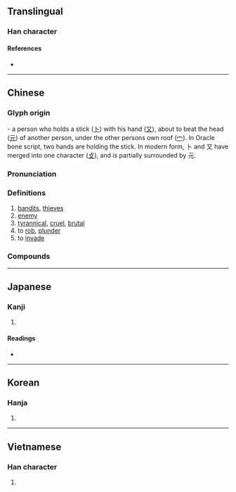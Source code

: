 {{also|冦}}
{{character info/new}}
==Translingual==

===Han character===
{{Han char|rn=40|rad=宀|as=08|sn=11|four=30214|canj=JMUE|ids=⿱宀⿺元攴}}

====References====
* {{Han ref|kx=0288.150|dkj=07209|dj=0571.040|hdz=20936.070|uh=5BC7|ud=23495|bh=B146|bd=45382}}

----

==Chinese==
{{zh-forms|alt=宼,冦,㓂,𡨥}}

===Glyph origin===
{{Han etym}}
{{liushu|ic}} - a person who holds a stick ([[卜#Chinese|卜]]) with his hand ([[又#Chinese|又]]), about to beat the head ([[元#Chinese|元]]) of another person, under the other persons own roof ([[宀#Chinese|宀]]). In Oracle bone script, two hands are holding the stick. In modern form, 卜 and 又 have merged into one character ([[攴#Chinese|攴]]), and is partially surrounded by 元.

===Pronunciation===
{{zh-pron
|m=kòu
|c=kau3
|h=pfs=
|md=
|mn=qz:khiò/tw,xm,zz:khò͘
|w=
|mc=y
|oc=y
|cat=
}}

===Definitions===
{{zh-hanzi}}

# [[bandit]]s, [[thieves]]
# [[enemy]]
# [[tyrannical]], [[cruel]], [[brutal]]
# to [[rob]], [[plunder]]
# to [[invade]]

===Compounds===
{{zh-der|寇亂|寇仇|寇黨|寇劫|寇掠|寇攘|寇敌|寇機|寇準|寇熱|寇盗|寇脱|寇警|寇賊|寇鈔|寇雉|寇雠|倭寇|司寇|流寇|窮寇|草寇}}

----

==Japanese==

===Kanji===
{{ja-kanji|grade=|rs=宀08}}

# {{defn|lang=ja|sort=宀08}}

====Readings====
* {{ja-readings
|goon=く
|kanon=こう
|kun=あだ-する
}}

----

==Korean==

===Hanja===
{{ko-hanja|hangeul=구|rv=gu|mr=ku}}

# {{defn|lang=ko|sort=宀08}}

----

==Vietnamese==

===Han character===
{{vi-hantu|[[khấu]], [[kháu]]|rs=宀08}}

# {{defn|lang=vi|sort=宀08}}